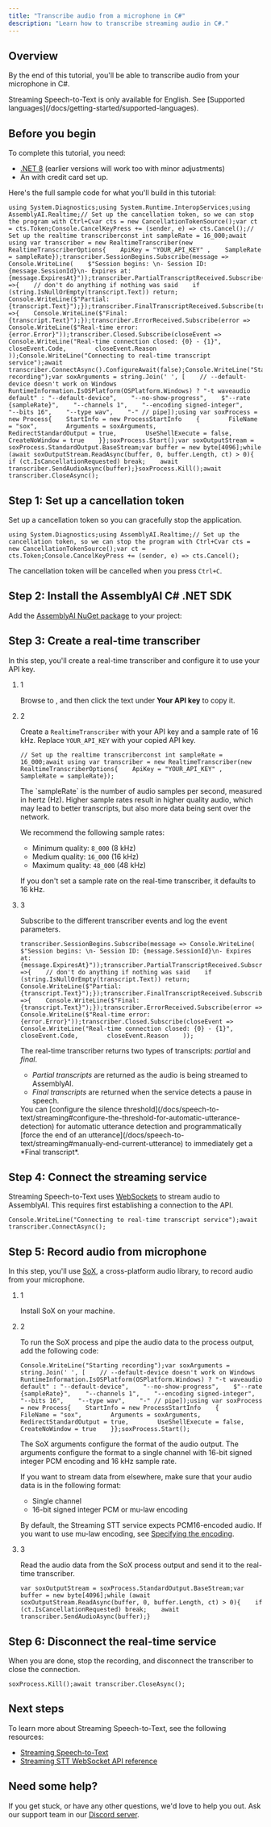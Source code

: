 ```yaml
---
title: "Transcribe audio from a microphone in C#"
description: "Learn how to transcribe streaming audio in C#."
---
```


## Overview[​](#overview "Direct link to Overview")

By the end of this tutorial, you'll be able to transcribe audio from your microphone in C#.

<Note>
  Streaming Speech-to-Text is only available for English. See [Supported languages](/docs/getting-started/supported-languages).
</Note>

## Before you begin[​](#before-you-begin "Direct link to Before you begin")

To complete this tutorial, you need:

* [.NET 8](https://dotnet.microsoft.com/en-us/download/dotnet/8.0) (earlier versions will work too with minor adjustments)
* An with credit card set up.

Here's the full sample code for what you'll build in this tutorial:

```
using System.Diagnostics;using System.Runtime.InteropServices;using AssemblyAI.Realtime;// Set up the cancellation token, so we can stop the program with Ctrl+Cvar cts = new CancellationTokenSource();var ct = cts.Token;Console.CancelKeyPress += (sender, e) => cts.Cancel();// Set up the realtime transcriberconst int sampleRate = 16_000;await using var transcriber = new RealtimeTranscriber(new RealtimeTranscriberOptions{    ApiKey = "YOUR_API_KEY" ,    SampleRate = sampleRate});transcriber.SessionBegins.Subscribe(message => Console.WriteLine(    $"Session begins: \n- Session ID: {message.SessionId}\n- Expires at: {message.ExpiresAt}"));transcriber.PartialTranscriptReceived.Subscribe(transcript =>{    // don't do anything if nothing was said    if (string.IsNullOrEmpty(transcript.Text)) return;    Console.WriteLine($"Partial: {transcript.Text}");});transcriber.FinalTranscriptReceived.Subscribe(transcript =>{    Console.WriteLine($"Final: {transcript.Text}");});transcriber.ErrorReceived.Subscribe(error => Console.WriteLine($"Real-time error: {error.Error}"));transcriber.Closed.Subscribe(closeEvent =>    Console.WriteLine("Real-time connection closed: {0} - {1}",        closeEvent.Code,        closeEvent.Reason    ));Console.WriteLine("Connecting to real-time transcript service");await transcriber.ConnectAsync().ConfigureAwait(false);Console.WriteLine("Starting recording");var soxArguments = string.Join(' ', [    // --default-device doesn't work on Windows    RuntimeInformation.IsOSPlatform(OSPlatform.Windows) ? "-t waveaudio default" : "--default-device",    "--no-show-progress",    $"--rate {sampleRate}",    "--channels 1",    "--encoding signed-integer",    "--bits 16",    "--type wav",    "-" // pipe]);using var soxProcess = new Process{    StartInfo = new ProcessStartInfo    {        FileName = "sox",        Arguments = soxArguments,        RedirectStandardOutput = true,        UseShellExecute = false,        CreateNoWindow = true    }};soxProcess.Start();var soxOutputStream = soxProcess.StandardOutput.BaseStream;var buffer = new byte[4096];while (await soxOutputStream.ReadAsync(buffer, 0, buffer.Length, ct) > 0){    if (ct.IsCancellationRequested) break;    await transcriber.SendAudioAsync(buffer);}soxProcess.Kill();await transcriber.CloseAsync();
```

## Step 1: Set up a cancellation token[​](#step-1-set-up-a-cancellation-token "Direct link to Step 1: Set up a cancellation token")

Set up a cancellation token so you can gracefully stop the application.

```
using System.Diagnostics;using AssemblyAI.Realtime;// Set up the cancellation token, so we can stop the program with Ctrl+Cvar cts = new CancellationTokenSource();var ct = cts.Token;Console.CancelKeyPress += (sender, e) => cts.Cancel();
```

The cancellation token will be cancelled when you press `Ctrl+C`.

## Step 2: Install the AssemblyAI C# .NET SDK[​](#step-2-install-the-assemblyai-c-net-sdk "Direct link to Step 2: Install the AssemblyAI C# .NET SDK")

Add the [AssemblyAI NuGet package](https://www.nuget.org/packages/AssemblyAI) to your project:

## Step 3: Create a real-time transcriber[​](#step-3-create-a-real-time-transcriber "Direct link to Step 3: Create a real-time transcriber")

In this step, you'll create a real-time transcriber and configure it to use your API key.

1. 1

   Browse to , and then click the text under **Your API key** to copy it.

2. 2

   Create a `RealtimeTranscriber` with your API key and a sample rate of 16 kHz. Replace `YOUR_API_KEY` with your copied API key.

   ```
   // Set up the realtime transcriberconst int sampleRate = 16_000;await using var transcriber = new RealtimeTranscriber(new RealtimeTranscriberOptions{    ApiKey = "YOUR_API_KEY" ,    SampleRate = sampleRate});
   ```

   <Note>
     The `sampleRate` is the number of audio samples per second, measured in hertz (Hz). Higher sample rates result in higher quality audio, which may lead to better transcripts, but also more data being sent over the network.

     We recommend the following sample rates:

     * Minimum quality: `8_000` (8 kHz)
     * Medium quality: `16_000` (16 kHz)
     * Maximum quality: `48_000` (48 kHz)

     If you don't set a sample rate on the real-time transcriber, it defaults to 16 kHz.
   </Note>

3. 3

   Subscribe to the different transcriber events and log the event parameters.

   ```
   transcriber.SessionBegins.Subscribe(message => Console.WriteLine(    $"Session begins: \n- Session ID: {message.SessionId}\n- Expires at: {message.ExpiresAt}"));transcriber.PartialTranscriptReceived.Subscribe(transcript =>{    // don't do anything if nothing was said    if (string.IsNullOrEmpty(transcript.Text)) return;    Console.WriteLine($"Partial: {transcript.Text}");});transcriber.FinalTranscriptReceived.Subscribe(transcript =>{    Console.WriteLine($"Final: {transcript.Text}");});transcriber.ErrorReceived.Subscribe(error => Console.WriteLine($"Real-time error: {error.Error}"));transcriber.Closed.Subscribe(closeEvent =>    Console.WriteLine("Real-time connection closed: {0} - {1}",        closeEvent.Code,        closeEvent.Reason    ));
   ```

   The real-time transcriber returns two types of transcripts: *partial* and *final*.

   * *Partial transcripts* are returned as the audio is being streamed to AssemblyAI.
   * *Final transcripts* are returned when the service detects a pause in speech.

   <Check>
     You can [configure the silence threshold](/docs/speech-to-text/streaming#configure-the-threshold-for-automatic-utterance-detection) for automatic utterance detection and programmatically [force the end of an utterance](/docs/speech-to-text/streaming#manually-end-current-utterance) to immediately get a *Final transcript*.
   </Check>

## Step 4: Connect the streaming service[​](#step-4-connect-the-streaming-service "Direct link to Step 4: Connect the streaming service")

Streaming Speech-to-Text uses [WebSockets](https://developer.mozilla.org/en-US/docs/Web/API/WebSockets_API) to stream audio to AssemblyAI. This requires first establishing a connection to the API.

```
Console.WriteLine("Connecting to real-time transcript service");await transcriber.ConnectAsync();
```

## Step 5: Record audio from microphone[​](#step-5-record-audio-from-microphone "Direct link to Step 5: Record audio from microphone")

In this step, you'll use [SoX](http://sox.sourceforge.net/), a cross-platform audio library, to record audio from your microphone.

1. 1

   Install SoX on your machine.

2. 2

   To run the SoX process and pipe the audio data to the process output, add the following code:

   ```
   Console.WriteLine("Starting recording");var soxArguments = string.Join(' ', [    // --default-device doesn't work on Windows    RuntimeInformation.IsOSPlatform(OSPlatform.Windows) ? "-t waveaudio default" : "--default-device",    "--no-show-progress",    $"--rate {sampleRate}",    "--channels 1",    "--encoding signed-integer",    "--bits 16",    "--type wav",    "-" // pipe]);using var soxProcess = new Process{    StartInfo = new ProcessStartInfo    {        FileName = "sox",        Arguments = soxArguments,        RedirectStandardOutput = true,        UseShellExecute = false,        CreateNoWindow = true    }};soxProcess.Start();
   ```

   <Note>
     The SoX arguments configure the format of the audio output. The arguments configure the format to a single channel with 16-bit signed integer PCM encoding and 16 kHz sample rate.

     If you want to stream data from elsewhere, make sure that your audio data is in the following format:

     * Single channel
     * 16-bit signed integer PCM or mu-law encoding

     By default, the Streaming STT service expects PCM16-encoded audio. If you want to use mu-law encoding, see [Specifying the encoding](/docs/guides/real-time-streaming-transcription#specifying-the-encoding).
   </Note>

3. 3

   Read the audio data from the SoX process output and send it to the real-time transcriber.

   ```
   var soxOutputStream = soxProcess.StandardOutput.BaseStream;var buffer = new byte[4096];while (await soxOutputStream.ReadAsync(buffer, 0, buffer.Length, ct) > 0){    if (ct.IsCancellationRequested) break;    await transcriber.SendAudioAsync(buffer);}
   ```

## Step 6: Disconnect the real-time service[​](#step-6-disconnect-the-real-time-service "Direct link to Step 6: Disconnect the real-time service")

When you are done, stop the recording, and disconnect the transcriber to close the connection.

```
soxProcess.Kill();await transcriber.CloseAsync();
```

## Next steps[​](#next-steps "Direct link to Next steps")

To learn more about Streaming Speech-to-Text, see the following resources:

* [Streaming Speech-to-Text](/docs/speech-to-text/streaming)
* [Streaming STT WebSocket API reference](https://assemblyai.com/docs/api-reference/streaming)

## Need some help?[​](#need-some-help "Direct link to Need some help?")

If you get stuck, or have any other questions, we'd love to help you out. Ask our support team in our [Discord server](https://discord.gg/aSMMpMadFh).
